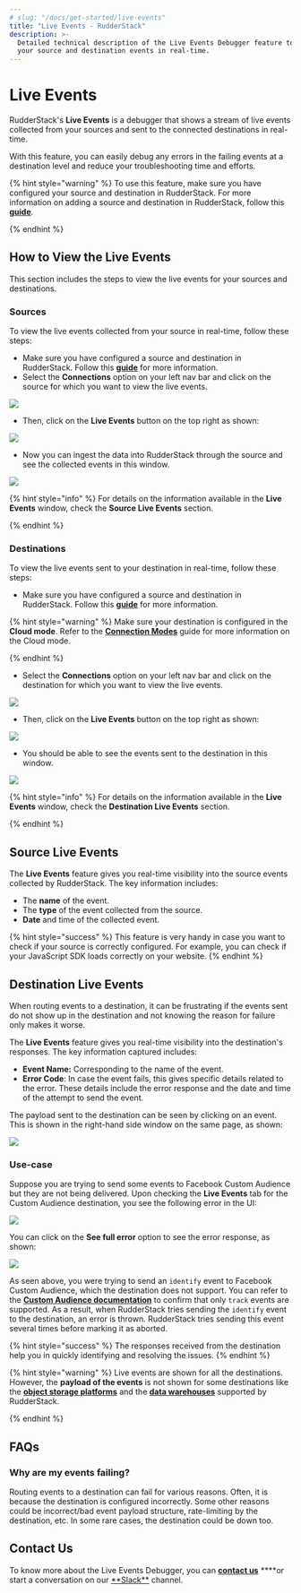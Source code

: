 ```yaml
---
# slug: "/docs/get-started/live-events"
title: "Live Events - RudderStack"
description: >-
  Detailed technical description of the Live Events Debugger feature to debug
  your source and destination events in real-time.
---
```


# Live Events

RudderStack's **Live Events** is a debugger that shows a stream of live events collected from your sources and sent to the connected destinations in real-time.

With this feature, you can easily debug any errors in the failing events at a destination level and reduce your troubleshooting time and efforts.

{% hint style="warning" %}
To use this feature, make sure you have configured your source and destination in RudderStack. For more information on adding a source and destination in RudderStack, follow this [**guide**](../connections/adding-source-and-destination-rudderstack.md).

{% endhint %}

## **How to View the Live Events** <a id="how-to-view-the-live-events"></a>

This section includes the steps to view the live events for your sources and destinations.‌

### Sources <a id="sources"></a>

To view the live events collected from your source in real-time, follow these steps:‌

- Make sure you have configured a source and destination in RudderStack. Follow this [**guide**](https://app.gitbook.com/@rudderlabs/s/rudderlabs-1/~/diff/drafts/-MdGKMQEdba4ZbKvF7Mf/connections/adding-source-and-destination-rudderstack) for more information.
- Select the **Connections** option on your left nav bar and click on the source for which you want to view the live events.

![](../.gitbook/assets/image%20%28119%29.png)

- Then, click on the **Live Events** button on the top right as shown:

![](../.gitbook/assets/image%20%28123%29.png)

- Now you can ingest the data into RudderStack through the source and see the collected events in this window.

![](../.gitbook/assets/image%20%28115%29.png)

{% hint style="info" %}
For details on the information available in the **Live Events** window, check the **Source Live Events** section.

{% endhint %}

### Destinations

To view the live events sent to your destination in real-time, follow these steps:

- Make sure you have configured a source and destination in RudderStack. Follow this [**guide**](../connections/adding-source-and-destination-rudderstack.md) for more information.

{% hint style="warning" %}
Make sure your destination is configured in the **Cloud mode**. Refer to the [**Connection Modes**](../connections/rudderstack-connection-modes.md) guide for more information on the Cloud mode.

{% endhint %}

- Select the **Connections** option on your left nav bar and click on the destination for which you want to view the live events.

![](../.gitbook/assets/image%20%28117%29.png)

- Then, click on the **Live Events** button on the top right as shown:

![](../.gitbook/assets/image%20%28124%29%20%281%29.png)

- You should be able to see the events sent to the destination in this window.

![](../.gitbook/assets/image%20%28125%29.png)

{% hint style="info" %}
For details on the information available in the **Live Events** window, check the **Destination Live Events** section.

{% endhint %}

## **Source Live Events**

The **Live Events** feature gives you real-time visibility into the source events collected by RudderStack. The key information includes:

- The **name** of the event.
- The **type** of the event collected from the source.
- **Date** and time of the collected event.

{% hint style="success" %}
This feature is very handy in case you want to check if your source is
correctly configured. For example, you can check if your JavaScript SDK loads
correctly on your website.
{% endhint %}

## **Destination Live Events**

When routing events to a destination, it can be frustrating if the events sent do not show up in the destination and not knowing the reason for failure only makes it worse.

The **Live Events** feature gives you real-time visibility into the destination's responses. The key information captured includes:

- **Event Name:** Corresponding to the name of the event.
- **Error Code**: In case the event fails, this gives specific details related to the error. These details include the error response and the date and time of the attempt to send the event.

The payload sent to the destination can be seen by clicking on an event. This is shown in the right-hand side window on the same page, as shown:

![](../.gitbook/assets/screen-shot-2021-06-30-at-10.03.52-pm.png)

### Use-case

Suppose you are trying to send some events to Facebook Custom Audience but they are not being delivered. Upon checking the **Live Events** tab for the Custom Audience destination, you see the following error in the UI:

![](../.gitbook/assets/image%20%28116%29.png)

You can click on the **See full error** option to see the error response, as shown:

![](../.gitbook/assets/screen-shot-2021-07-08-at-4.21.13-pm.png)

As seen above, you were trying to send an `identify` event to Facebook Custom Audience, which the destination does not support. You can refer to the [**Custom Audience documentation**](../destinations/advertising/fb_custom_audience.md) to confirm that only `track` events are supported. As a result, when RudderStack tries sending the `identify` event to the destination, an error is thrown. RudderStack tries sending this event several times before marking it as aborted.

{% hint style="success" %}
The responses received from the destination help you in quickly identifying
and resolving the issues.
{% endhint %}

{% hint style="warning" %}
Live events are shown for all the destinations. However, the **payload of the events** is not shown for some destinations like the [**object storage platforms**](../destinations/storage-platforms/) and the [**data warehouses**](../data-warehouse-integrations/) supported by RudderStack.

{% endhint %}

## **FAQs**

### **Why are my events failing?**

Routing events to a destination can fail for various reasons. Often, it is because the destination is configured incorrectly. Some other reasons could be incorrect/bad event payload structure, rate-limiting by the destination, etc. In some rare cases, the destination could be down too.

## **Contact Us**

To know more about the Live Events Debugger, you can [**contact us**](mailto:%20docs@rudderstack.com) \***\*or start a conversation on our [**Slack\*\*](https://resources.rudderstack.com/join-rudderstack-slack) channel.
